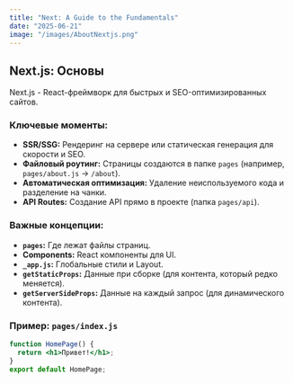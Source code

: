 ```yaml
---
title: "Next: A Guide to the Fundamentals"
date: "2025-06-21"
image: "/images/AboutNextjs.png"
---
```


## Next.js: Основы

Next.js - React-фреймворк для быстрых и SEO-оптимизированных сайтов.

### Ключевые моменты:

*   **SSR/SSG:** Рендеринг на сервере или статическая генерация для скорости и SEO.
*   **Файловый роутинг:** Страницы создаются в папке `pages` (например, `pages/about.js` -> `/about`).
*   **Автоматическая оптимизация:**  Удаление неиспользуемого кода и разделение на чанки.
*   **API Routes:** Создание API прямо в проекте (папка `pages/api`).

### Важные концепции:

*   **`pages`:** Где лежат файлы страниц.
*   **Components:** React компоненты для UI.
*   **`_app.js`:** Глобальные стили и Layout.
*   **`getStaticProps`:** Данные при сборке (для контента, который редко меняется).
*   **`getServerSideProps`:** Данные на каждый запрос (для динамического контента).

### Пример: `pages/index.js`

```jsx
function HomePage() {
  return <h1>Привет!</h1>;
}
export default HomePage;